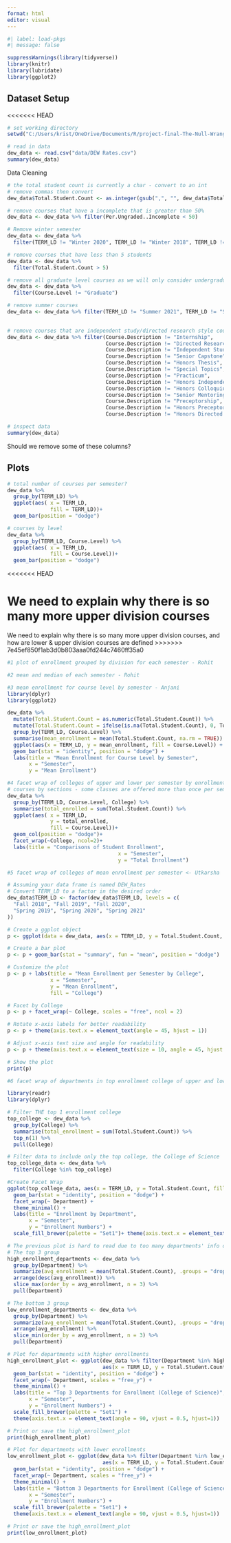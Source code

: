 ```yaml
---
format: html
editor: visual
---
```


```r
#| label: load-pkgs
#| message: false

suppressWarnings(library(tidyverse))
library(knitr)
library(lubridate)
library(ggplot2)
```

## Dataset Setup
<<<<<<< HEAD

```r

# set working directory
setwd("C:/Users/krist/OneDrive/Documents/R/project-final-The-Null-Wranglers")

# read in data
dew_data <- read.csv("data/DEW Rates.csv")
summary(dew_data)
```

Data Cleaning

```r
# the total student count is currently a char - convert to an int
# remove commas then convert
dew_data$Total.Student.Count <- as.integer(gsub(",", "", dew_data$Total.Student.Count))
```

```r
# remove courses that have a incomplete that is greater than 50%
dew_data <- dew_data %>% filter(Per.Ungraded..Incomplete < 50)
```

```r
# Remove winter semester
dew_data <- dew_data %>% 
  filter(TERM_LD != "Winter 2020", TERM_LD != "Winter 2018", TERM_LD != "Winter 2019")
```

```r
# remove courses that have less than 5 students
dew_data <- dew_data %>% 
  filter(Total.Student.Count > 5)
```

```r
# remove all graduate level courses as we will only consider undergraduate course 
dew_data <- dew_data %>% 
  filter(Course.Level != "Graduate")
```

```r
# remove summer courses
dew_data <- dew_data %>% filter(TERM_LD != "Summer 2021", TERM_LD != "Summer 2020", TERM_LD != "Summer 2019")
                              
```

```r
# remove courses that are independent study/directed research style courses
dew_data <- dew_data %>% filter(Course.Description != "Internship",
                                Course.Description != "Directed Research",
                                Course.Description != "Independent Study",
                                Course.Description != "Senior Capstone",
                                Course.Description != "Honors Thesis",
                                Course.Description != "Special Topics",
                                Course.Description != "Practicum",
                                Course.Description != "Honors Independent Study", 
                                Course.Description != "Honors Colloquium",
                                Course.Description != "Senior Mentoring Workshop", 
                                Course.Description != "Preceptorship",
                                Course.Description != "Honors Preceptorship",
                                Course.Description != "Honors Directed Research")

```

```r
# inspect data
summary(dew_data)
```

Should we remove some of these columns?

## Plots

```r
# total number of courses per semester?
dew_data %>% 
  group_by(TERM_LD) %>% 
  ggplot(aes( x = TERM_LD,
              fill = TERM_LD))+
  geom_bar(position = "dodge")
```

```r
# courses by level
dew_data %>% 
  group_by(TERM_LD, Course.Level) %>% 
  ggplot(aes( x = TERM_LD,
              fill = Course.Level))+
  geom_bar(position = "dodge")
```
<<<<<<< HEAD

We need to explain why there is so many more upper division courses
=======
We need to explain why there is so many more upper division courses, and how are lower & upper division courses are defined
>>>>>>> 7e45ef850f1ab3d0b803aaa0fd244c7460ff35a0

```r
#1 plot of enrollment grouped by division for each semester - Rohit
```

```r
#2 mean and median of each semester - Rohit

```

```r
#3 mean enrollment for course level by semester - Anjani
library(dplyr)
library(ggplot2)

dew_data %>%
  mutate(Total.Student.Count = as.numeric(Total.Student.Count)) %>%
  mutate(Total.Student.Count = ifelse(is.na(Total.Student.Count), 0, Total.Student.Count)) %>%
  group_by(TERM_LD, Course.Level) %>%
  summarise(mean_enrollment = mean(Total.Student.Count, na.rm = TRUE)) %>%
  ggplot(aes(x = TERM_LD, y = mean_enrollment, fill = Course.Level)) +
  geom_bar(stat = "identity", position = "dodge") +
  labs(title = "Mean Enrollment for Course Level by Semester",
       x = "Semester",
       y = "Mean Enrollment")

```

```r
#4 facet wrap of colleges of upper and lower per semester by enrollment - Kristi
# courses by sections - some classes are offered more than once per semester could help explain the above results in course level
dew_data %>% 
  group_by(TERM_LD, Course.Level, College) %>% 
  summarise(total_enrolled = sum(Total.Student.Count)) %>% 
  ggplot(aes( x = TERM_LD,
              y = total_enrolled,
              fill = Course.Level))+
  geom_col(position = "dodge")+
  facet_wrap(~College, ncol=2)+
  labs(title = "Comparisons of Student Enrollment",
                                    x = "Semester",
                                    y = "Total Enrollment")
```

```r
#5 facet wrap of colleges of mean enrollment per semester <- Utkarsha

# Assuming your data frame is named DEW_Rates
# Convert TERM_LD to a factor in the desired order
dew_data$TERM_LD <- factor(dew_data$TERM_LD, levels = c(
  "Fall 2018", "Fall 2019", "Fall 2020",
  "Spring 2019", "Spring 2020", "Spring 2021"
))

# Create a ggplot object
p <- ggplot(data = dew_data, aes(x = TERM_LD, y = Total.Student.Count, fill = College))

# Create a bar plot
p <- p + geom_bar(stat = "summary", fun = "mean", position = "dodge")

# Customize the plot
p <- p + labs(title = "Mean Enrollment per Semester by College",
              x = "Semester",
              y = "Mean Enrollment",
              fill = "College")

# Facet by College
p <- p + facet_wrap(~ College, scales = "free", ncol = 2)

# Rotate x-axis labels for better readability
p <- p + theme(axis.text.x = element_text(angle = 45, hjust = 1))

# Adjust x-axis text size and angle for readability
p <- p + theme(axis.text.x = element_text(size = 10, angle = 45, hjust = 1))

# Show the plot
print(p)

```

```r
#6 facet wrap of departments in top enrollment college of upper and lower per semester <- Dong

library(readr)
library(dplyr)

# Filter THE top 1 enrollment college
top_college <- dew_data %>%
  group_by(College) %>%
  summarise(total_enrollment = sum(Total.Student.Count)) %>%
  top_n(1) %>%
  pull(College)

# Filter data to include only the top college, the College of Science
top_college_data <- dew_data %>%
  filter(College %in% top_college)

#Create Facet Wrap 
ggplot(top_college_data, aes(x = TERM_LD, y = Total.Student.Count, fill = Course.Level)) +
  geom_bar(stat = "identity", position = "dodge") +
  facet_wrap(~ Department) +
  theme_minimal() +
  labs(title = "Enrollment by Department", 
       x = "Semester", 
       y = "Enrollment Numbers") +
  scale_fill_brewer(palette = "Set1")+ theme(axis.text.x = element_text(angle = 90, vjust = 0.5, hjust=1))

# The previous plot is hard to read due to too many departments' info displayed, thus I selected the 3 departments with top and least enrollment and tried again
# The top 3 group
high_enrollment_departments <- dew_data %>%
  group_by(Department) %>%
  summarize(avg_enrollment = mean(Total.Student.Count), .groups = "drop") %>%
  arrange(desc(avg_enrollment)) %>%
  slice_max(order_by = avg_enrollment, n = 3) %>%
  pull(Department)

# The bottom 3 group
low_enrollment_departments <- dew_data %>%
  group_by(Department) %>%
  summarize(avg_enrollment = mean(Total.Student.Count), .groups = "drop") %>%
  arrange(avg_enrollment) %>%
  slice_min(order_by = avg_enrollment, n = 3) %>%
  pull(Department)

# Plot for departments with higher enrollments
high_enrollment_plot <- ggplot(dew_data %>% filter(Department %in% high_enrollment_departments), 
                               aes(x = TERM_LD, y = Total.Student.Count, fill = Course.Level)) +
  geom_bar(stat = "identity", position = "dodge") +
  facet_wrap(~ Department, scales = "free_y") +
  theme_minimal() +
  labs(title = "Top 3 Departments for Enrollment (College of Science)", 
       x = "Semester", 
       y = "Enrollment Numbers") +
  scale_fill_brewer(palette = "Set1") +
  theme(axis.text.x = element_text(angle = 90, vjust = 0.5, hjust=1))

# Print or save the high_enrollment_plot
print(high_enrollment_plot)

# Plot for departments with lower enrollments
low_enrollment_plot <- ggplot(dew_data %>% filter(Department %in% low_enrollment_departments), 
                               aes(x = TERM_LD, y = Total.Student.Count, fill = Course.Level)) +
  geom_bar(stat = "identity", position = "dodge") +
  facet_wrap(~ Department, scales = "free_y") +
  theme_minimal() +
  labs(title = "Bottom 3 Departments for Enrollment (College of Science)", 
       x = "Semester", 
       y = "Enrollment Numbers") +
  scale_fill_brewer(palette = "Set1") +
  theme(axis.text.x = element_text(angle = 90, vjust = 0.5, hjust=1))

# Print or save the high_enrollment_plot
print(low_enrollment_plot)
```
